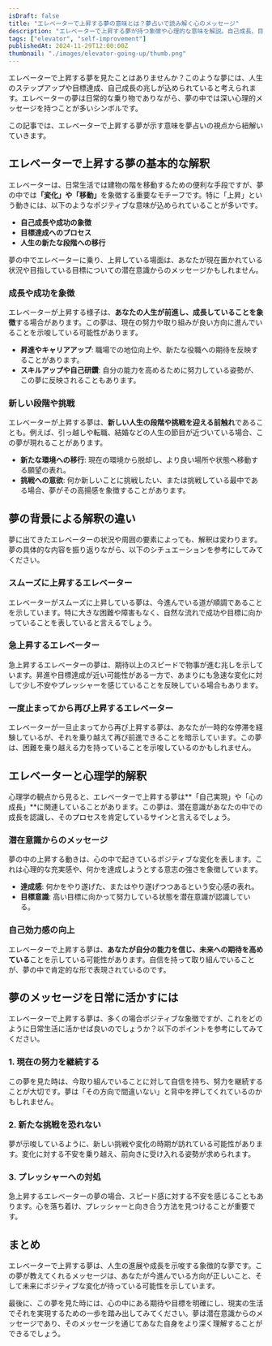 ```yaml
---
isDraft: false
title: "エレベーターで上昇する夢の意味とは？夢占いで読み解く心のメッセージ"
description: "エレベーターで上昇する夢が持つ象徴や心理的な意味を解説。自己成長、目標達成、人生のステップアップなど、夢が伝えるポジティブなメッセージに迫ります。"
tags: ["elevator", "self-improvement"]
publishedAt: 2024-11-29T12:00:00Z
thumbnail: "./images/elevator-going-up/thumb.png"
---
```


エレベーターで上昇する夢を見たことはありませんか？このような夢には、人生のステップアップや目標達成、自己成長の兆しが込められていると考えられます。エレベーターの夢は日常的な乗り物でありながら、夢の中では深い心理的メッセージを持つことが多いシンボルです。

この記事では、エレベーターで上昇する夢が示す意味を夢占いの視点から紐解いていきます。

<TableOfContents />

<AdUnitToc />

## エレベーターで上昇する夢の基本的な解釈

エレベーターは、日常生活では建物の階を移動するための便利な手段ですが、夢の中では<strong>「変化」や「移動」</strong>を象徴する重要なモチーフです。特に「上昇」という動きには、以下のようなポジティブな意味が込められていることが多いです。

- **自己成長や成功の象徴**
- **目標達成へのプロセス**
- **人生の新たな段階への移行**

夢の中でエレベーターに乗り、上昇している場面は、あなたが現在置かれている状況や目指している目標についての潜在意識からのメッセージかもしれません。

### 成長や成功を象徴

エレベーターが上昇する様子は、<strong>あなたの人生が前進し、成長していることを象徴</strong>する場合があります。この夢は、現在の努力や取り組みが良い方向に進んでいることを示唆している可能性があります。

- **昇進やキャリアアップ**: 職場での地位向上や、新たな役職への期待を反映することがあります。
- **スキルアップや自己研鑽**: 自分の能力を高めるために努力している姿勢が、この夢に反映されることもあります。

### 新しい段階や挑戦

エレベーターが上昇する夢は、<strong>新しい人生の段階や挑戦を迎える前触れ</strong>であることも。例えば、引っ越しや転職、結婚などの人生の節目が近づいている場合、この夢が現れることがあります。

- **新たな環境への移行**: 現在の環境から脱却し、より良い場所や状態へ移動する願望の表れ。
- **挑戦への意欲**: 何か新しいことに挑戦したい、または挑戦している最中である場合、夢がその高揚感を象徴することがあります。

<AdUnit />

## 夢の背景による解釈の違い

夢に出てきたエレベーターの状況や周囲の要素によっても、解釈は変わります。夢の具体的な内容を振り返りながら、以下のシチュエーションを参考にしてみてください。

### スムーズに上昇するエレベーター

エレベーターがスムーズに上昇している夢は、今進んでいる道が順調であることを示しています。特に大きな困難や障害もなく、自然な流れで成功や目標に向かっていることを表していると言えるでしょう。

### 急上昇するエレベーター

急上昇するエレベーターの夢は、期待以上のスピードで物事が進む兆しを示しています。昇進や目標達成が近い可能性がある一方で、あまりにも急速な変化に対して少し不安やプレッシャーを感じていることを反映している場合もあります。

### 一度止まってから再び上昇するエレベーター

エレベーターが一旦止まってから再び上昇する夢は、あなたが一時的な停滞を経験しているが、それを乗り越えて再び前進できることを暗示しています。この夢は、困難を乗り越える力を持っていることを示唆しているのかもしれません。

<AdUnit />

## エレベーターと心理学的解釈

心理学の観点から見ると、エレベーターで上昇する夢は**「自己実現」や「心の成長」**に関連していることがあります。この夢は、潜在意識があなたの中での成長を認識し、そのプロセスを肯定しているサインと言えるでしょう。

### 潜在意識からのメッセージ

夢の中の上昇する動きは、心の中で起きているポジティブな変化を表します。これは心理的な充実感や、何かを達成しようとする意志の強さを象徴しています。

- **達成感**: 何かをやり遂げた、またはやり遂げつつあるという安心感の表れ。
- **目標意識**: 高い目標に向かって努力している状態を潜在意識が認識している。

### 自己効力感の向上

エレベーターで上昇する夢は、<strong>あなたが自分の能力を信じ、未来への期待を高めている</strong>ことを示している可能性があります。自信を持って取り組んでいることが、夢の中で肯定的な形で表現されているのです。

<AdUnit />

## 夢のメッセージを日常に活かすには

エレベーターで上昇する夢は、多くの場合ポジティブな象徴ですが、これをどのように日常生活に活かせば良いのでしょうか？以下のポイントを参考にしてみてください。

### 1. 現在の努力を継続する

この夢を見た時は、今取り組んでいることに対して自信を持ち、努力を継続することが大切です。夢は「その方向で間違いない」と背中を押してくれているのかもしれません。

### 2. 新たな挑戦を恐れない

夢が示唆しているように、新しい挑戦や変化の時期が訪れている可能性があります。変化に対する不安を乗り越え、前向きに受け入れる姿勢が求められます。

### 3. プレッシャーへの対処

急上昇するエレベーターの夢の場合、スピード感に対する不安を感じることもあります。心を落ち着け、プレッシャーと向き合う方法を見つけることが重要です。

<AdUnit />

## まとめ

エレベーターで上昇する夢は、人生の進展や成長を示唆する象徴的な夢です。この夢が教えてくれるメッセージは、あなたが今進んでいる方向が正しいこと、そして未来にポジティブな変化が待っている可能性を示しています。

最後に、この夢を見た時には、心の中にある期待や目標を明確にし、現実の生活でそれを実現するための一歩を踏み出してみてください。夢は潜在意識からのメッセージであり、そのメッセージを通じてあなた自身をより深く理解することができるでしょう。
